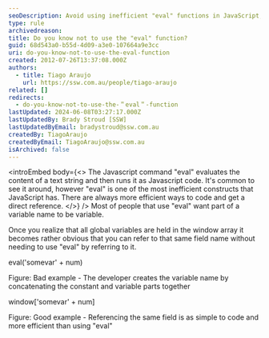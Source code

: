```yaml
---
seoDescription: Avoid using inefficient "eval" functions in JavaScript, instead refer to global variables by concatenating variable names with strings.
type: rule
archivedreason:
title: Do you know not to use the "eval" function?
guid: 68d543a0-b55d-4d09-a3e0-107664a9e3cc
uri: do-you-know-not-to-use-the-eval-function
created: 2012-07-26T13:37:08.000Z
authors:
  - title: Tiago Araujo
    url: https://ssw.com.au/people/tiago-araujo
related: []
redirects:
  - do-you-know-not-to-use-the-＂eval＂-function
lastUpdated: 2024-06-08T03:27:17.000Z
lastUpdatedBy: Brady Stroud [SSW]
lastUpdatedByEmail: bradystroud@ssw.com.au
createdBy: TiagoAraujo
createdByEmail: TiagoAraujo@ssw.com.au
isArchived: false
---
```


<introEmbed
  body={<>
The Javascript command "eval" evaluates the content of a text string and then runs it as Javascript code. It's common to see it around, however "eval" is one of the most inefficient constructs that JavaScript has. There are always more efficient ways to code and get a direct reference.
  </>}
/>
Most of people that use "eval" want part of a variable name to be variable.

Once you realize that all global variables are held in the window array it becomes rather obvious that you can refer to that same field name without needing to use "eval" by referring to it.

eval('somevar' + num)

Figure: Bad example - The developer creates the variable name by concatenating the constant and variable parts together

window['somevar' + num]

Figure: Good example - Referencing the same field is as simple to code and more efficient than using "eval"
